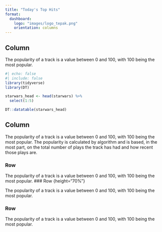 ```yaml
---
title: "Today's Top Hits"
format: 
  dashboard: 
    logo: "images/logo_tepak.png"
    orientation: columns
---
```


## Column {width="35%"}

The popularity of a track is a value between 0 and 100, with 100 being the most popular. 

```r
#| echo: false
#| include: false
library(tidyverse)
library(DT)

starwars_head <- head(starwars) %>% 
  select(1:5)

```

```r
DT::datatable(starwars_head)
```


## Column {width="65%"}

The popularity of a track is a value between 0 and 100, with 100 being the most popular. The popularity is calculated by algorithm and is based, in the most part, on the total number of plays the track has had and how recent those plays are.


### Row {height="10%"}

The popularity of a track is a value between 0 and 100, with 100 being the most popular.
### Row {height="70%"}

The popularity of a track is a value between 0 and 100, with 100 being the most popular. 

### Row {height="20%"}

The popularity of a track is a value between 0 and 100, with 100 being the most popular. 